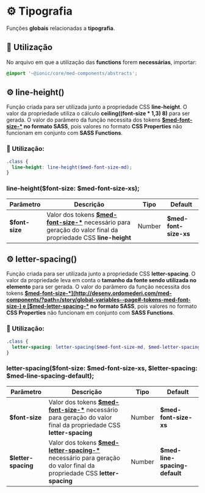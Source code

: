
<Meta title="Sass/Functions/Tipografia" />

# ⚙️ Tipografia

Funções **globais** relacionadas a **tipografia**.

## 💈 Utilização

No arquivo em que a utilização das **functions** forem **necessárias**, importar:

``` scss
@import '~@ionic/core/med-components/abstracts';
```

## ⚙️ line-height()

Função criada para ser utilizada junto a propriedade CSS **line-height**. O valor da propriedade utiliza o cálculo
**ceiling((font-size \* 1,3) 8)** para ser gerada. O valor do parâmero da função necessita dos tokens
**[$med-font-size-*](http://desenv.ordomederi.com/med-components/?path=/story/global-variables--page#-tokens-med-font-size-) no formato SASS**,
pois valores no formato **CSS Properties** não funcionam em conjunto com **SASS Functions**.

### 💈 Utilização:

```scss
.class {
  line-height: line-height($med-font-size-md);
}
```

### line-height($font-size: $med-font-size-xs);

| Parâmetro      | Descrição                                                                                                                                                                                                                 | Tipo   | Default               |
| -------------- | ------------------------------------------------------------------------------------------------------------------------------------------------------------------------------------------------------------------------- | ------ | --------------------- |
| **$font-size** | Valor dos tokens **[$med-font-size-*](http://desenv.ordomederi.com/med-components/?path=/story/global-variables--page#-tokens-med-font-size-)** necessário para geração do valor final da propriedade CSS **line-height** | Number | **$med-font-size-xs** |

## ⚙️ letter-spacing()

Função criada para ser utilizada junto a propriedade CSS **letter-spacing**. O valor da propriedade leva em conta o **tamanho da fonte sendo utilizada no elemento**  para ser gerada. O valor do parâmero da função necessita
dos tokens **[$med-font-size-*](http://desenv.ordomederi.com/med-components/?path=/story/global-variables--page#-tokens-med-font-size-) e [$med-letter-spacing-*](http://desenv.ordomederi.com/med-components/?path=/story/global-variables--page#-tokens-med-letter-spacing-) no formato SASS**,
pois valores no formato **CSS Properties** não funcionam em conjunto com **SASS Functions**.

### 💈 Utilização:

```scss
.class {
  letter-spacing: letter-spacing($med-font-size-md, $med-letter-spacing-medium);
}
```

### letter-spacing($font-size: $med-font-size-xs, $letter-spacing: $med-line-spacing-default);

| Parâmetro           | Descrição                                                                                                                                                                                                                              | Tipo   | Default                       |
| ------------------- | -------------------------------------------------------------------------------------------------------------------------------------------------------------------------------------------------------------------------------------- | ------ | ----------------------------- |
| **$font-size**      | Valor dos tokens **[$med-font-size-*](http://desenv.ordomederi.com/med-components/?path=/story/global-variables--page#-tokens-med-font-size-)** necessário para geração do valor final da propriedade CSS **letter-spacing**           | Number | **$med-font-size-xs**         |
| **$letter-spacing** | Valor dos tokens **[$med-letter-spacing-*](http://desenv.ordomederi.com/med-components/?path=/story/global-variables--page#-tokens-med-letter-spacing-)** necessário para geração do valor final da propriedade CSS **letter-spacing** | Number | **$med-line-spacing-default** |
